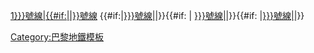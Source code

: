 [[巴黎地鐵{{{1|1}}}號線|{{#if:{{{2|}}}|'''{{{1|1}}}'''|{{{1|1}}}}}號線]]<!--
-->{{#if:{{{3|}}}|[[巴黎地鐵{{{3|}}}號線|'''{{{3|}}}''']]|}}{{#if: {{{4|}}}| [[巴黎地鐵{{{4|}}}號線|'''{{{4|}}}''']]|}}{{#if:{{{5|}}} |[[巴黎地鐵{{{5|}}}號線|'''{{{5|}}}''']]|}}<noinclude>
[[Category:巴黎地鐵模板]]
</noinclude>